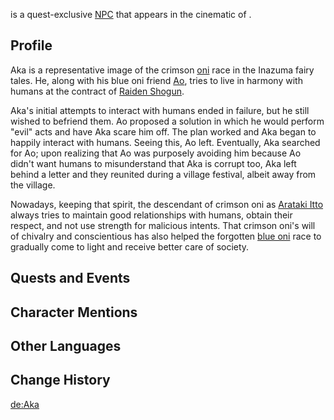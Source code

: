 {{Character Infobox
|name             = Aka
|group            = Oni
|image            = NPC Aka.png
|region           = Inazuma
|type             = Mentioned
}}
{{Lang|'''Aka'''|ja=赤|ja_rm=Aka}} is a quest-exclusive [[NPC]] that appears in the cinematic of {{Quest|Rise Up, Golden Soul}}.

==Profile==
Aka is a representative image of the crimson [[oni]] race in the Inazuma fairy tales. He, along with his blue oni friend [[Ao]], tries to live in harmony with humans at the contract of [[Raiden Shogun]].

Aka's initial attempts to interact with humans ended in failure, but he still wished to befriend them. Ao proposed a solution in which he would perform "evil" acts and have Aka scare him off. The plan worked and Aka began to happily interact with humans. Seeing this, Ao left. Eventually, Aka searched for Ao; upon realizing that Ao was purposely avoiding him because Ao didn't want humans to misunderstand that Aka is corrupt too, Aka left behind a letter and they reunited during a village festival, albeit away from the village.

Nowadays, keeping that spirit, the descendant of crimson oni as [[Arataki Itto]] always tries to maintain good relationships with humans, obtain their respect, and not use strength for malicious intents. That crimson oni's will of chivalry and conscientious has also helped the forgotten [[Takuya|blue oni]] race to gradually come to light and receive better care of society.

==Quests and Events==
{{Quests and Events
|The Oni's Evil = cinematic
|The Oni's Pride = cinematic
}}

==Character Mentions==
{{Character Mentions}}
<!--
==Gallery==
<gallery>
</gallery>
-->
==Other Languages==
{{Other Languages|default_hidden=1
|en      = Aka
|zhs     = 阿赤
|zhs_rm  = Ā Chì
|zht     = 阿赤
|zht_rm  = Ā Chì
|ja      = 赤
|ja_rm   = Aka
|ko      = 붉은 오니
|es      = Aka
|fr      = Aka
|ru      = Ака
|th      = Aka
|vi      = Aka
|de      = Aka
|id      = Aka
|pt      = Aka
|tr      = Aka
|it      = Aka
}}

==Change History==
{{Change History|introduced=2.3}}

[[de:Aka]]